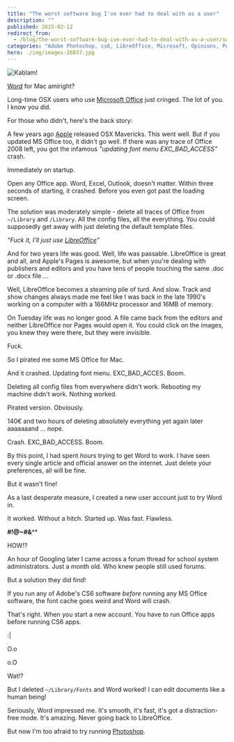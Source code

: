 ```yaml
---
title: "The worst software bug I've ever had to deal with as a user"
description: ""
published: 2015-02-12
redirect_from:
  - /blog/the-worst-software-bug-ive-ever-had-to-deal-with-as-a-user/swizec/6654
categories: "Adobe Photoshop, cs6, LibreOffice, Microsoft, Opinions, Personal, word"
hero: ./img/images-26837.jpg
---
```


![Kablam!](./img/images-26837.jpg)

[Word](http://en.wikipedia.org/wiki/Microsoft_Word) for Mac amiright?

Long-time OSX users who use [Microsoft Office](http://office.microsoft.com/en-us/default.aspx) just cringed. The lot of you. I know you did.

For those who didn't, here's the back story:

A few years ago [Apple](http://www.apple.com) released OSX Mavericks. This went well. But if you updated MS Office too, it didn't go well. If there was any trace of Office 2008 left, you got the infamous _"updating font menu EXC_BAD_ACCESS"_ crash.

Immediately on startup.

Open any Office app. Word, Excel, Outlook, doesn't matter. Within three seconds of starting, it crashed. Before you even got past the loading screen.

The solution was moderately simple - delete all traces of Office from `~/Library` and `/Library`. All the config files, all the everything. You could supposedly get away with just deleting the default template files.

_"Fuck it, I'll just use [LibreOffice](http://www.libreoffice.org)"_

And for two years life was good. Well, life was passable. LibreOffice is great and all, and Apple's Pages is awesome, but when you're dealing with publishers and editors and you have tens of people touching the same .doc or .docx file ...

Well, LibreOffice becomes a steaming pile of turd. And slow. Track and show changes always made me feel like I was back in the late 1990's working on a computer with a 166MHz processor and 16MB of memory.

On Tuesday life was no longer good. A file came back from the editors and neither LibreOffice nor Pages would open it. You could click on the images, you knew they were there, but they were invisible.

Fuck.

So I pirated me some MS Office for Mac.

And it crashed. Updating font menu. EXC_BAD_ACCES. Boom.

Deleting all config files from everywhere didn't work. Rebooting my machine didn't work. Nothing worked.

Pirated version. Obviously.

140€ and two hours of deleting absolutely everything yet again later aaaaaaand ... nope.

Crash. EXC_BAD_ACCESS. Boom.

By this point, I had spent _hours_ trying to get Word to work. I have seen every single article and official answer on the internet. Just delete your preferences, all will be fine.

But it wasn't fine!

As a last desperate measure, I created a new user account just to try Word in.

It worked. Without a hitch. Started up. Was fast. Flawless.

**#$%!#@$!@~#&^**\*

HOW!?

An hour of Googling later I came across a forum thread for school system administrators. Just a month old. Who knew people still used forums.

But a solution they did find!

If you run any of Adobe's CS6 software _before_ running any MS Office software, the font cache goes weird and Word will crash.

That's right. When you start a new account. You have to run Office apps before running CS6 apps.

:\|

O.o

o.O

Wat!?

But I deleted `~/Library/Fonts` and Word worked! I can edit documents like a human being!

Seriously, Word impressed me. It's smooth, it's fast, it's got a distraction-free mode. It's amazing. Never going back to LibreOffice.

But now I'm too afraid to try running [Photoshop](http://en.wikipedia.org/wiki/Adobe_Photoshop).
